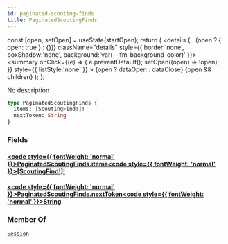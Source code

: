 ```yaml
---
id: paginated-scouting-finds
title: PaginatedScoutingFinds
---
```









  const [open, setOpen] = useState(startOpen);
  return (
    <details {...(open ? { open: true } : {})} className="details" style={{ border:'none', boxShadow:'none', background:'var(--ifm-background-color)' }}>
      <summary
        onClick={(e) => {
          e.preventDefault();
          setOpen((open) => !open);
        }}
        style={{ listStyle:'none' }}
      >
      {open ? dataOpen : dataClose}
      </summary>
      {open && children}
    </details>
  );
};








No description


```graphql
type PaginatedScoutingFinds {
  items: [ScoutingFind!]!
  nextToken: String
}
```




### Fields

#### [<code style={{ fontWeight: 'normal' }}>PaginatedScoutingFinds.<b>items</b></code>](#)<Bullet />[<code style={{ fontWeight: 'normal' }}><b>[ScoutingFind!]!</b></code>](/api/types/unions/scouting-find.mdx) <Badge class="badge badge--secondary badge--non_null" text="non-null"/> <Badge class="badge badge--secondary " text="union"/> 



#### [<code style={{ fontWeight: 'normal' }}>PaginatedScoutingFinds.<b>nextToken</b></code>](#)<Bullet />[<code style={{ fontWeight: 'normal' }}><b>String</b></code>](/api/types/scalars/string.mdx) <Badge class="badge badge--secondary " text="scalar"/> 







### Member Of

[`Session`](/api/types/objects/session.mdx)  <Badge class="badge badge--secondary badge--relation" text="object"/>